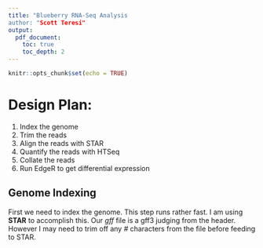 ```yaml
---
title: "Blueberry RNA-Seq Analysis
author: "Scott Teresi"
output:
  pdf_document:
    toc: true
    toc_depth: 2
---
```

```r
knitr::opts_chunk$set(echo = TRUE)
```
# Design Plan:
1. Index the genome
2. Trim the reads
3. Align the reads with STAR
4. Quantify the reads with HTSeq
5. Collate the reads
6. Run EdgeR to get differential expression

## Genome Indexing
First we need to index the genome. This step runs rather fast. I am using **STAR** to accomplish this. Our *gff* file is a gff3 judging from the header. However I may need to trim off any *#* characters from the file before feeding to STAR.
